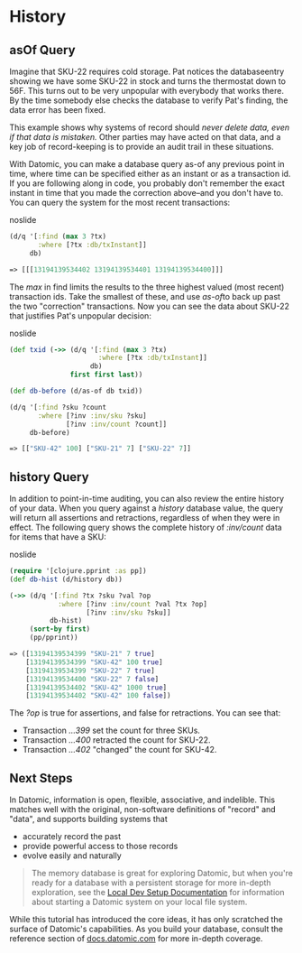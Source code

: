 History
=======

asOf Query
----------

Imagine that SKU-22 requires cold storage. Pat notices the databaseentry showing we have some SKU-22 in stock and turns the thermostat down to 56F. This turns out to be very unpopular with everybody that works there. By the time somebody else checks the database to verify Pat's finding, the data error has been fixed.

This example shows why systems of record should *never delete data, even if that data is mistaken.* Other parties may have acted on that data, and a key job of record-keeping is to provide an audit trail in these situations.

With Datomic, you can make a database query as-of any previous point in time, where time can be specified either as an instant or as a transaction id. If you are following along in code, you probably don't remember the exact instant in time that you made the correction above–and you don't have to. You can query the system for the most recent transactions:

noslide

```clojure
(d/q '[:find (max 3 ?tx)
       :where [?tx :db/txInstant]]
     db)
```



```clojure
=> [[[13194139534402 13194139534401 13194139534400]]]
```



The *max* in find limits the results to the three highest valued (most recent) transaction ids. Take the smallest of these, and use *as-of*to back up past the two "correction" transactions. Now you can see the data about SKU-22 that justifies Pat's unpopular decision:

noslide

```clojure
(def txid (->> (d/q '[:find (max 3 ?tx)
                      :where [?tx :db/txInstant]]
                    db)
               first first last))

(def db-before (d/as-of db txid))
```



```clojure
(d/q '[:find ?sku ?count
       :where [?inv :inv/sku ?sku]
              [?inv :inv/count ?count]]
     db-before)
```



```clojure
=> [["SKU-42" 100] ["SKU-21" 7] ["SKU-22" 7]]
```







history Query
-------------

In addition to point-in-time auditing, you can also review the entire history of your data. When you query against a *history* database value, the query will return all assertions and retractions, regardless of when they were in effect. The following query shows the complete history of *:inv/count* data for items that have a SKU:

noslide

```clojure
(require '[clojure.pprint :as pp])
(def db-hist (d/history db))
```



```clojure
(->> (d/q '[:find ?tx ?sku ?val ?op
            :where [?inv :inv/count ?val ?tx ?op]
                   [?inv :inv/sku ?sku]]
          db-hist)
     (sort-by first)
     (pp/pprint))
```



```clojure
=> ([13194139534399 "SKU-21" 7 true]
    [13194139534399 "SKU-42" 100 true]
    [13194139534399 "SKU-22" 7 true]
    [13194139534400 "SKU-22" 7 false]
    [13194139534402 "SKU-42" 1000 true]
    [13194139534402 "SKU-42" 100 false])
```



The *?op* is true for assertions, and false for retractions. You can see that:

- Transaction *…399* set the count for three SKUs.
- Transaction *…400* retracted the count for SKU-22.
- Transaction *…402* "changed" the count for SKU-42.





Next Steps
----------

In Datomic, information is open, flexible, associative, and indelible. This matches well with the original, non-software definitions of "record" and "data", and supports building systems that

- accurately record the past
- provide powerful access to those records
- evolve easily and naturally

> The memory database is great for exploring Datomic, but when you're ready for a database with a persistent storage for more in-depth exploration, see the [Local Dev Setup Documentation](../getting-started/dev-setup.html) for information about starting a Datomic system on your local file system.

While this tutorial has introduced the core ideas, it has only scratched the surface of Datomic's capabilities. As you build your database, consult the reference section of [docs.datomic.com](https://docs.datomic.com) for more in-depth coverage.